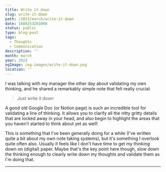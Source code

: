 ```yaml
---
title: Write it down
slug: write-it-down
path: /2023/march/write-it-down
date: 1680253201000
status: public
type: blog-post
tags:
  - Thoughts
  - Communication
description: ''
month: march
year: 2023
ogImage: /og-images/write-it-down.png
location: ''
---
```



I was talking with my manager the other day about validating my own thinking,
and he shared a remarkably simple note that felt really crucial:

> Just write it down

A good old Google Doc (or Notion page) is such an incredible tool for validating
a line of thinking. It allows you to clarify all the nitty gritty details that
are locked away in your head, and also begin to highlight the areas that you
haven't started to think about yet as well!

This is something that I've been generally doing for a while (I've written quite
a bit about my own note taking systems), but it's something I overlook quite
often also. Usually it feels like I don't have time to get my thinking down on
(digital) paper. Maybe that's the key point here though, slow down the thinking
enough to clearly write down my thoughts and validate them as I'm doing that.

---

